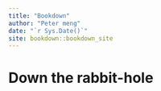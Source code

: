 ```yaml
--- 
title: "Bookdown"
author: "Peter meng"
date: "`r Sys.Date()`"
site: bookdown::bookdown_site
---
```


# Down the rabbit-hole

